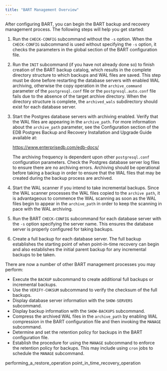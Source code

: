 ```yaml
---
title: "BART Management Overview"
---
```


<div id="bart_management_overview" class="registered_link"></div>


After configuring BART, you can begin the BART backup and recovery management process. The following steps will help you get started:

1.  Run the `CHECK-CONFIG` subcommand without the `-s` option. When the `CHECK-CONFIG` subcommand is used without specifying the `-s` option, it checks the parameters in the global section of the BART configuration file.

2.  Run the `INIT` subcommand (if you have not already done so) to finish creation of the BART backup catalog, which results in the complete directory structure to which backups and WAL files are saved. This step must be done before restarting the database servers with enabled WAL archiving, otherwise the copy operation in the `archive_command` parameter of the `postgresql.conf` file or the `postgresql.auto.conf` file fails due to the absence of the target archive directory. When the directory structure is complete, the `archived_wals` subdirectory should exist for each database server.

3.  Start the Postgres database servers with archiving enabled. Verify that the WAL files are appearing in the `archive_path`. For more information about the `archive_path` parameter, see the Configuration section of the EDB Postgres Backup and Recovery Installation and Upgrade Guide available at:
    
    <https://www.enterprisedb.com/edb-docs/>
    
    The archiving frequency is dependent upon other `postgresql.conf` configuration parameters. Check the Postgres database server log files to ensure there are no archiving errors. Archiving should be operational before taking a backup in order to ensure that the WAL files that may be created during the backup process are archived.

4.  Start the WAL scanner if you intend to take incremental backups. Since the WAL scanner processes the WAL files copied to the `archive path`, it is advantageous to commence the WAL scanning as soon as the WAL files begin to appear in the `archive_path` in order to keep the scanning in pace with the WAL archiving.

5.  Run the BART `CHECK-CONFIG` subcommand for each database server with the `-s` option specifying the server name. This ensures the database server is properly configured for taking backups.

6.  Create a full backup for each database server. The full backup establishes the starting point of when point-in-time recovery can begin and also establishes the initial parent backup for any incremental backups to be taken.

There are now a number of other BART management processes you may perform:

  - Execute the `BACKUP` subcommand to create additional full backups or incremental backups.
  - Use the `VERIFY-CHKSUM` subcommand to verify the checksum of the full backups.
  - Display database server information with the `SHOW-SERVERS` subcommand.
  - Display backup information with the `SHOW-BACKUPS` subcommand.
  - Compress the archived WAL files in the `archive_path` by enabling WAL compression in the BART configuration file and then invoking the `MANAGE` subcommand.
  - Determine and set the retention policy for backups in the BART configuration file.
  - Establish the procedure for using the `MANAGE` subcommand to enforce the retention policy for backups. This may include using `cron` jobs to schedule the `MANAGE` subcommand.

<div class="toctree" data-maxdepth="3">

performing_a_restore_operation point_in_time_recovery_operation

</div>
